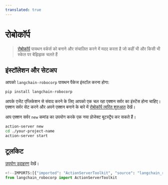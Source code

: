 ```yaml
---
translated: true
---
```


# रोबोकॉर्प

>[रोबोकॉर्प](https://robocorp.com/) पायथन वर्कर्स को बनाने और संचालित करने में मदद करता है जो कहीं भी और किसी भी स्केल पर बेझिझक चलते हैं

## इंस्टॉलेशन और सेटअप

आपको `langchain-robocorp` पायथन पैकेज इंस्टॉल करना होगा:

```bash
pip install langchain-robocorp
```

आपके एजेंट एप्लिकेशन से संवाद करने के लिए आपको एक चल रहा एक्शन सर्वर का इंस्टेंस होना चाहिए। एक्शन सर्वर सेट करने और अपने एक्शन बनाने के बारे में [रोबोकॉर्प त्वरित शुरुआत](https://github.com/robocorp/robocorp#quickstart) देखें।

आप एक्शन सर्वर `new` कमांड का उपयोग करके एक नया प्रोजेक्ट बूटस्ट्रैप कर सकते हैं।

```bash
action-server new
cd ./your-project-name
action-server start
```

## टूलकिट

[उपयोग उदाहरण](/docs/integrations/toolkits/robocorp) देखें।

```python
<!--IMPORTS:[{"imported": "ActionServerToolkit", "source": "langchain_robocorp", "docs": "https://api.python.langchain.com/en/latest/toolkits/langchain_robocorp.toolkits.ActionServerToolkit.html", "title": "Robocorp"}]-->
from langchain_robocorp import ActionServerToolkit
```
